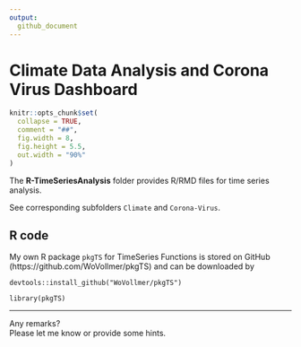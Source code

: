 ---
output:
  github_document
---

<!-- README.md is generated from README.Rmd. Please edit that file -->

# Climate Data Analysis and Corona Virus Dashboard


```{r setup, include = FALSE}
knitr::opts_chunk$set(
  collapse = TRUE,
  comment = "##",
  fig.width = 8, 
  fig.height = 5.5,
  out.width = "90%"
)

```

The **R-TimeSeriesAnalysis** folder provides R/RMD files for time series analysis. 

See corresponding subfolders `Climate` and `Corona-Virus`.

## R code

My own R package `pkgTS` for TimeSeries Functions 
is stored on GitHub (https://github.com/WoVollmer/pkgTS) and can be downloaded by

`devtools::install_github("WoVollmer/pkgTS")` 

`library(pkgTS)`



----------------------

Any remarks?    
Please let me know or provide some hints.

